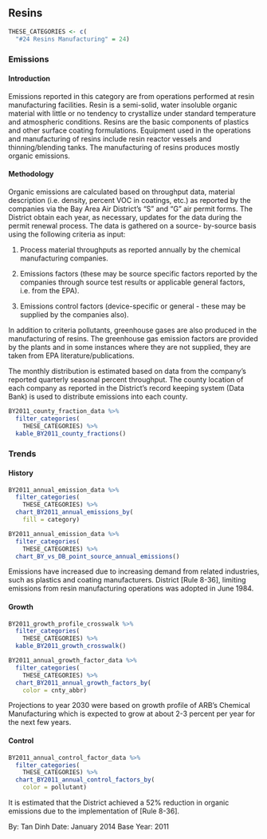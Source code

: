 ## Resins

```r
THESE_CATEGORIES <- c(
  "#24 Resins Manufacturing" = 24)
```

### Emissions

#### Introduction {-}

Emissions reported in this category are from operations performed at resin manufacturing facilities. Resin is a semi-solid, water insoluble organic material with little or no tendency to crystallize under standard temperature and atmospheric conditions. Resins are the basic components of plastics and other surface coating formulations. Equipment used in the operations and manufacturing of resins include resin reactor vessels and thinning/blending tanks. The manufacturing of resins produces mostly organic emissions.

#### Methodology {-}

Organic emissions are calculated based on throughput data, material description (i.e. density, percent VOC in coatings, etc.) as reported by the companies via the Bay Area Air District's "S" and "G" air permit forms. The District obtain each year, as necessary, updates for the data during the permit renewal process. The data is gathered on a source- by-source basis using the following criteria as input:

1. Process material throughputs as reported annually by the chemical manufacturing companies.

2. Emissions factors (these may be source specific factors reported by the companies through source test results or applicable general factors, i.e. from the EPA).

3. Emissions control factors (device-specific or general - these may be supplied by the companies also).

In addition to criteria pollutants, greenhouse gases are also produced in the manufacturing of resins. The greenhouse gas emission factors are provided by the plants and in some instances where they are not supplied, they are taken from EPA literature/publications.

The monthly distribution is estimated based on data from the company's reported quarterly seasonal percent throughput. The county location of each company as reported in the District's record keeping system (Data Bank) is used to distribute emissions into each county.

```r
BY2011_county_fraction_data %>%
  filter_categories(
    THESE_CATEGORIES) %>%
  kable_BY2011_county_fractions()
```

### Trends

#### History {-}

```r
BY2011_annual_emission_data %>%
  filter_categories(
    THESE_CATEGORIES) %>%
  chart_BY2011_annual_emissions_by(
    fill = category)
```

```r
BY2011_annual_emission_data %>%
  filter_categories(
    THESE_CATEGORIES) %>%
  chart_BY_vs_DB_point_source_annual_emissions()
```

Emissions have increased due to increasing demand from related industries, such as plastics and coating manufacturers. District [Rule 8-36], limiting emissions from resin manufacturing operations was adopted in June 1984.

#### Growth {-}

```r
BY2011_growth_profile_crosswalk %>%
  filter_categories(
    THESE_CATEGORIES) %>%
  kable_BY2011_growth_crosswalk()
```

```r
BY2011_annual_growth_factor_data %>%
  filter_categories(
    THESE_CATEGORIES) %>%
  chart_BY2011_annual_growth_factors_by(
    color = cnty_abbr)
```

Projections to year 2030 were based on growth profile of ARB's Chemical Manufacturing which is expected to grow at about 2-3 percent per year for the next few years.

#### Control {-}

```r
BY2011_annual_control_factor_data %>%
  filter_categories(
    THESE_CATEGORIES) %>%
  chart_BY2011_annual_control_factors_by(
    color = pollutant)
```

It is estimated that the District achieved a 52% reduction in organic emissions due to the implementation of [Rule 8-36].

By: Tan Dinh
Date: January 2014
Base Year: 2011
